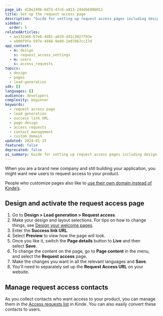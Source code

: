 ```yaml
---
page_id: d18e249b-6d74-47c6-a013-2dddb6906011
title: Set up the request access page
description: "Guide for setting up request access pages including design configuration, success URL setup, content customization, and contact management for lead generation."
sidebar:
  order: 5
relatedArticles:
  - aa132a66-b7eb-4d81-a039-dd1c3027f93e
  - e800f9fe-597e-4d48-9e80-2e07067cc17d
app_context:
  - m: design
    s: request_access_settings
  - m: users
    s: access_requests
topics:
  - design
  - pages
  - lead-generation
sdk: []
languages: []
audience: developers
complexity: beginner
keywords:
  - request access page
  - lead generation
  - success link URL
  - page design
  - access requests
  - contact management
  - custom domain
updated: 2024-01-15
featured: false
deprecated: false
ai_summary: Guide for setting up request access pages including design configuration, success URL setup, content customization, and contact management for lead generation.
---
```


When you are a brand new company and still building your application, you might want new users to request access to your product.

People who customize pages also like to [use their own domain instead of Kinde’s](/build/domains/pointing-your-domain/).

## **Design and activate the request access page**

1. Go to **Design > Lead generation > Request access**.
2. Make your design and layout selections. For tips on how to change things, see [Design your welcome pages](/design/brand/global-brand-defaults/).
3. Enter the **Success link URL**.
4. Select **Preview** to view how the page will look.
5. Once you like it, switch the **Page details** button to **Live** and then select **Save**.
6. To change the content on the page, go to **Page content** in the menu, and select the **Request access** page. 
7. Make the changes you want in all the relevant languages and **Save**.
8. You'll need to separately set up the **Request Access URL** on your website.

## Manage request access contacts

As you collect contacts who want access to your product, you can manage them in the [Access requests list](/build/set-up-options/manage-access-requests/) in Kinde. You can also easily convert these contacts to users.
